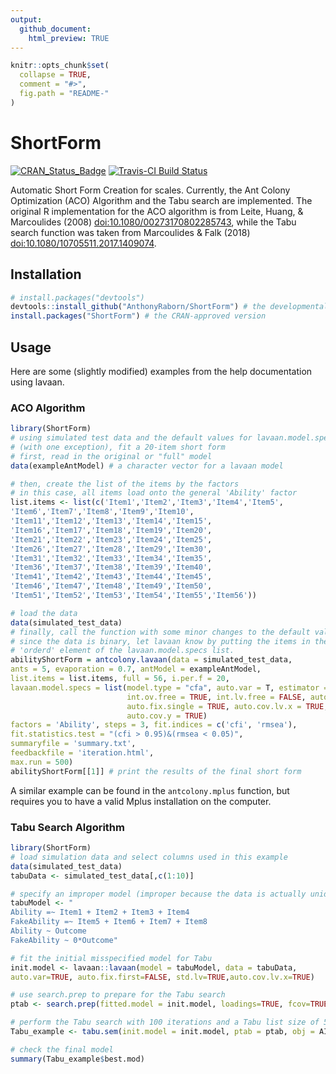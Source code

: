 ```yaml
---
output:
  github_document:
    html_preview: TRUE
---
```

```r
knitr::opts_chunk$set(
  collapse = TRUE,
  comment = "#>",
  fig.path = "README-"
)
```

# ShortForm
[![CRAN_Status_Badge](http://www.r-pkg.org/badges/version/ShortForm)](http://cran.r-project.org/package=ShortForm)
[![Travis-CI Build Status](http://travis-ci.org/AnthonyRaborn/ShortForm.svg?branch=master)](http://travis-ci.org/AnthonyRaborn/ShortForm)

Automatic Short Form Creation for scales. Currently, the Ant Colony Optimization  (ACO) Algorithm and the Tabu search are implemented. The original R implementation for the ACO algorithm is from Leite, Huang, & Marcoulides (2008) <doi:10.1080/00273170802285743>, while the Tabu search function was taken from Marcoulides & Falk (2018) <doi:10.1080/10705511.2017.1409074>.

## Installation
```r
# install.packages("devtools")
devtools::install_github("AnthonyRaborn/ShortForm") # the developmental version
install.packages("ShortForm") # the CRAN-approved version
```

## Usage

Here are some (slightly modified) examples from the help documentation using lavaan.

### ACO Algorithm

```r
library(ShortForm)
# using simulated test data and the default values for lavaan.model.specs
# (with one exception), fit a 20-item short form
# first, read in the original or "full" model
data(exampleAntModel) # a character vector for a lavaan model

# then, create the list of the items by the factors
# in this case, all items load onto the general 'Ability' factor
list.items <- list(c('Item1','Item2','Item3','Item4','Item5',
'Item6','Item7','Item8','Item9','Item10',
'Item11','Item12','Item13','Item14','Item15',
'Item16','Item17','Item18','Item19','Item20',
'Item21','Item22','Item23','Item24','Item25',
'Item26','Item27','Item28','Item29','Item30',
'Item31','Item32','Item33','Item34','Item35',
'Item36','Item37','Item38','Item39','Item40',
'Item41','Item42','Item43','Item44','Item45',
'Item46','Item47','Item48','Item49','Item50',
'Item51','Item52','Item53','Item54','Item55','Item56'))

# load the data
data(simulated_test_data)
# finally, call the function with some minor changes to the default values.
# since the data is binary, let lavaan know by putting the items in the
# 'orderd' element of the lavaan.model.specs list.
abilityShortForm = antcolony.lavaan(data = simulated_test_data,
ants = 5, evaporation = 0.7, antModel = exampleAntModel,
list.items = list.items, full = 56, i.per.f = 20,
lavaan.model.specs = list(model.type = "cfa", auto.var = T, estimator = "default", ordered = unlist(list.items), 
                          int.ov.free = TRUE, int.lv.free = FALSE, auto.fix.first = TRUE, 
                          auto.fix.single = TRUE, auto.cov.lv.x = TRUE, auto.th = TRUE, auto.delta = TRUE, 
                          auto.cov.y = TRUE)
factors = 'Ability', steps = 3, fit.indices = c('cfi', 'rmsea'),
fit.statistics.test = "(cfi > 0.95)&(rmsea < 0.05)",
summaryfile = 'summary.txt',
feedbackfile = 'iteration.html',
max.run = 500)
abilityShortForm[[1]] # print the results of the final short form
```

A similar example can be found in the `antcolony.mplus` function, but requires you to have a valid Mplus installation on the computer.

### Tabu Search Algorithm

```r
library(ShortForm)
# load simulation data and select columns used in this example
data(simulated_test_data) 
tabuData <- simulated_test_data[,c(1:10)]

# specify an improper model (improper because the data is actually unidimensional)
tabuModel <- "
Ability =~ Item1 + Item2 + Item3 + Item4
FakeAbility =~ Item5 + Item6 + Item7 + Item8
Ability ~ Outcome
FakeAbility ~ 0*Outcome"

# fit the initial misspecified model for Tabu
init.model <- lavaan::lavaan(model = tabuModel, data = tabuData, 
auto.var=TRUE, auto.fix.first=FALSE, std.lv=TRUE,auto.cov.lv.x=TRUE)

# use search.prep to prepare for the Tabu search
ptab <- search.prep(fitted.model = init.model, loadings=TRUE, fcov=TRUE, errors=FALSE)

# perform the Tabu search with 100 iterations and a Tabu list size of 5
Tabu_example <- tabu.sem(init.model = init.model, ptab = ptab, obj = AIC, niter = 100, tabu.size = 5)

# check the final model
summary(Tabu_example$best.mod)
```
